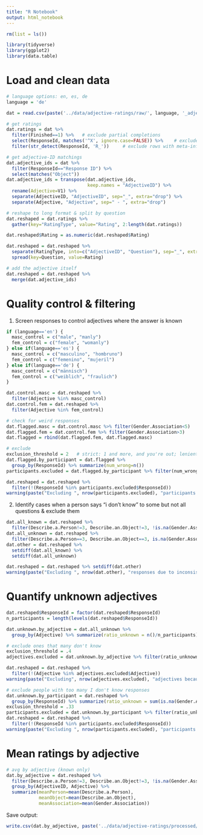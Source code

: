 ```yaml
---
title: "R Notebook"
output: html_notebook
---
```



```r
rm(list = ls())

library(tidyverse)
library(ggplot2)
library(data.table)
```


# Load and clean data

```r
# language options: en, es, de
language = 'de'

dat = read.csv(paste('../data/adjective-ratings/raw/', language, '_adjective_ratings_unprocessed.csv', sep=''))

# get ratings
dat.ratings = dat %>%
  filter(Finished==1) %>%   # exclude partial completions
  select(ResponseId, matches('^X', ignore.case=FALSE)) %>%    # exclude columns that are not question responses
  filter(str_detect(ResponseId, 'R_'))     # exclude rows with meta-info

# get adjective-ID matchings
dat.adjective_ids = dat %>%
  filter(ResponseId=="Response ID") %>%
  select(matches("Object"))
dat.adjective_ids = transpose(dat.adjective_ids, 
                              keep.names = "AdjectiveID") %>%
  rename(Adjective=V1) %>%
  separate(AdjectiveID, "AdjectiveID", sep="_", extra="drop") %>%
  separate(Adjective, "Adjective", sep=" - ", extra="drop")

# reshape to long format & split by question
dat.reshaped = dat.ratings %>%
  gather(key="RatingType", value="Rating", 2:length(dat.ratings)) 

dat.reshaped$Rating = as.numeric(dat.reshaped$Rating)

dat.reshaped = dat.reshaped %>%
  separate(RatingType, into=c("AdjectiveID", "Question"), sep="_", extra="drop") %>%
  spread(key=Question, value=Rating) 

# add the adjective itself
dat.reshaped = dat.reshaped %>%
  merge(dat.adjective_ids)
```

# Quality control & filtering

1. Screen responses to control adjectives where the answer is known
```r
if (language=='en') {
  masc_control = c("male", "manly")
  fem_control = c("female", "womanly")
} else if(language=='es') {
  masc_control = c("masculino", "hombruno")
  fem_control = c("femenino", "mujeril")
} else if(language=='de') {
  masc_control = c("männisch")
  fem_control = c("weiblich", "fraulich")
}

dat.control.masc = dat.reshaped %>%
  filter(Adjective %in% masc_control)
dat.control.fem = dat.reshaped %>%
  filter(Adjective %in% fem_control)

# check for weird responses
dat.flagged.masc = dat.control.masc %>% filter(Gender.Association<5)
dat.flagged.fem = dat.control.fem %>% filter(Gender.Association>3)
dat.flagged = rbind(dat.flagged.fem, dat.flagged.masc)

# exclude
exclusion_threshold = 2   # strict: 1 and more, and you're out; lenient: 2 and more, and you're out
dat.flagged.by_participant = dat.flagged %>%
  group_by(ResponseId) %>% summarize(num_wrong=n())
participants.excluded = dat.flagged.by_participant %>% filter(num_wrong>=exclusion_threshold)

dat.reshaped = dat.reshaped %>% 
  filter(!(ResponseId %in% participants.excluded$ResponseId))
warning(paste("Excluding ", nrow(participants.excluded), "participants due to wrong answers to control adjectives"))
```

2. Identify cases when a person says "i don't know" to some but not all questions & exclude them

```r
dat.all_known = dat.reshaped %>%
  filter(Describe.a.Person!=3, Describe.an.Object!=3, !is.na(Gender.Association))
dat.all_unknown = dat.reshaped %>%
  filter(Describe.a.Person==3, Describe.an.Object==3, is.na(Gender.Association))
dat.other = dat.reshaped %>%
  setdiff(dat.all_known) %>%
  setdiff(dat.all_unknown)

dat.reshaped = dat.reshaped %>% setdiff(dat.other)
warning(paste("Excluding ", nrow(dat.other), "responses due to inconsistent 'I don't know' labeling"))
```

# Quantify unknown adjectives

```r
dat.reshaped$ResponseId = factor(dat.reshaped$ResponseId)
n_participants = length(levels(dat.reshaped$ResponseId))

dat.unknown.by_adjective = dat.all_unknown %>%
  group_by(Adjective) %>% summarize(ratio_unknown = n()/n_participants)

# exclude ones that many don't know
exclusion_threshold = .4    
adjectives.excluded = dat.unknown.by_adjective %>% filter(ratio_unknown>=exclusion_threshold)

dat.reshaped = dat.reshaped %>% 
  filter(!(Adjective %in% adjectives.excluded$Adjective))
warning(paste("Excluding", nrow(adjectives.excluded), "adjectives because at least", exclusion_threshold*100, "% of participants don't know them"))

# exclude people with too many I don't know responses
dat.unknown.by_participant = dat.reshaped %>% 
  group_by(ResponseId) %>% summarize(ratio_unknown = sum(is.na(Gender.Association)) / n())
exclusion_threshold = .33
participants.excluded = dat.unknown.by_participant %>% filter(ratio_unknown>=exclusion_threshold)
dat.reshaped = dat.reshaped %>% 
  filter(!(ResponseId %in% participants.excluded$ResponseId))
warning(paste("Excluding ", nrow(participants.excluded), "participants due to a high number of 'I don't know' responses"))
```

# Mean ratings by adjective

```r
# avg by adjective (known only)
dat.by_adjective = dat.reshaped %>%
  filter(Describe.a.Person!=3, Describe.an.Object!=3, !is.na(Gender.Association)) %>%
  group_by(AdjectiveID, Adjective) %>%
  summarize(meanPerson=mean(Describe.a.Person),
            meanObject=mean(Describe.an.Object),
            meanAssociation=mean(Gender.Association)) 
```

Save output:

```r
write.csv(dat.by_adjective, paste('../data/adjective-ratings/processed/', language, "_summary_by_adjective.csv", sep=""), row.names=FALSE)
```

